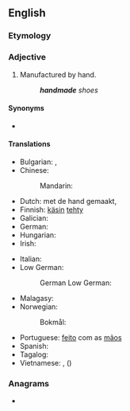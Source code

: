 {{also|hand-made|hand made}}
==English==

===Etymology===
{{compound|en|hand|made}}

===Adjective===
{{en-adj|-}}

# Manufactured by hand.
#: '''''handmade''' shoes''

====Synonyms====
* {{l|en|handcrafted}}

====Translations====
{{trans-top|made by hand}}
* Bulgarian: {{t|bg|ръчен}}, {{t|bg|изработен на ръка}}
* Chinese:
*: Mandarin: {{t+|cmn|手工|tr=shou3gong1}}
* Dutch: met de hand gemaakt, {{t+|nl|handgemaakt}}
* Finnish: [[käsin]] [[tehdä|tehty]]
* Galician: {{t|gl|feito á man}}
* German: {{t|de|handgemacht}}
* Hungarian: {{t|hu|kézzel készített}}
* Irish: {{t|ga|lámhdhéanta}}
{{trans-mid}}
* Italian: {{t|it|fatto a mano}}
* Low German:
*: German Low German: {{t|nds-de|handmaakt}}
* Malagasy: {{t|mg|vita tanana}}
* Norwegian:
*: Bokmål: {{t+|nb|håndlaget}}
* Portuguese: [[feito]] com as [[mão]]s
* Spanish: {{t|es|hecho a mano}}
* Tagalog: {{t|tl|gawang-kamay}}
* Vietnamese: {{t|vi|làm bằng tay}}, {{t+|vi|thủ công}} ({{t|vi|手工|sc=Hani}})
{{trans-bottom}}

===Anagrams===
* {{anagrams|en|a=aaddehmn|made hand}}